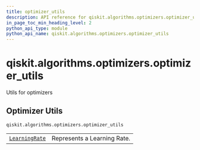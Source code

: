 ```yaml
---
title: optimizer_utils
description: API reference for qiskit.algorithms.optimizers.optimizer_utils
in_page_toc_min_heading_level: 2
python_api_type: module
python_api_name: qiskit.algorithms.optimizers.optimizer_utils
---
```


<span id="module-qiskit.algorithms.optimizers.optimizer_utils" />

<span id="qiskit-algorithms-optimizers-optimizer-utils" />

# qiskit.algorithms.optimizers.optimizer\_utils

Utils for optimizers

<span id="optimizer-utils-qiskit-algorithms-optimizers-optimizer-utils" />

## Optimizer Utils

`qiskit.algorithms.optimizers.optimizer_utils`

|                                                                                                                                         |                             |
| --------------------------------------------------------------------------------------------------------------------------------------- | --------------------------- |
| [`LearningRate`](qiskit.algorithms.optimizers.optimizer_utils.LearningRate "qiskit.algorithms.optimizers.optimizer_utils.LearningRate") | Represents a Learning Rate. |

